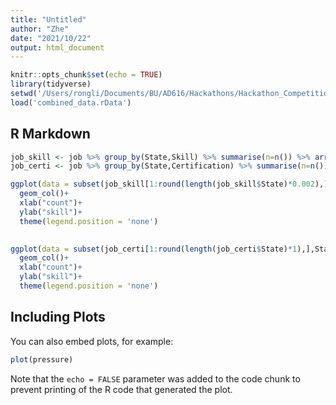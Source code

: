 ```yaml
---
title: "Untitled"
author: "Zhe"
date: "2021/10/22"
output: html_document
---
```


```r
knitr::opts_chunk$set(echo = TRUE)
library(tidyverse)
setwd('/Users/rongli/Documents/BU/AD616/Hackathons/Hackathon_Competition3')
load('combined_data.rData')
```

## R Markdown

```r
job_skill <- job %>% group_by(State,Skill) %>% summarise(n=n()) %>% arrange(State,-n)
job_certi <- job %>% group_by(State,Certification) %>% summarise(n=n()) %>% arrange(State,-n)
```

```r
ggplot(data = subset(job_skill[1:round(length(job_skill$State)*0.002),],State == 'Alabama',), mapping=aes(n,reorder(Skill,n), fill=-n)) +
  geom_col()+
  xlab("count")+
  ylab("skill")+
  theme(legend.position = 'none')
  
```

```r
ggplot(data = subset(job_certi[1:round(length(job_certi$State)*1),],State == 'Alabama',), mapping=aes(n,reorder(Certification,n), fill=-n)) +
  geom_col()+
  xlab("count")+
  ylab("skill")+
  theme(legend.position = 'none')
```



## Including Plots

You can also embed plots, for example:

```r
plot(pressure)
```

Note that the `echo = FALSE` parameter was added to the code chunk to prevent printing of the R code that generated the plot.
